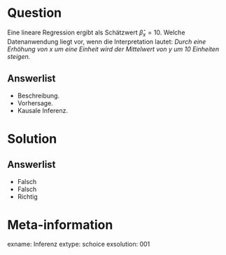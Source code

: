 Question
========

Eine lineare Regression ergibt als Schätzwert $\hat{\beta}_x=10$. Welche Datenanwendung liegt vor, wenn die Interpretation lautet: *Durch eine Erhöhung von $x$ um eine Einheit wird der Mittelwert von $y$ um 10 Einheiten steigen.*

Answerlist
----------
* Beschreibung.
* Vorhersage.
* Kausale Inferenz.

Solution
========

Answerlist
----------
* Falsch
* Falsch
* Richtig


Meta-information
================
exname: Inferenz
extype: schoice
exsolution: 001